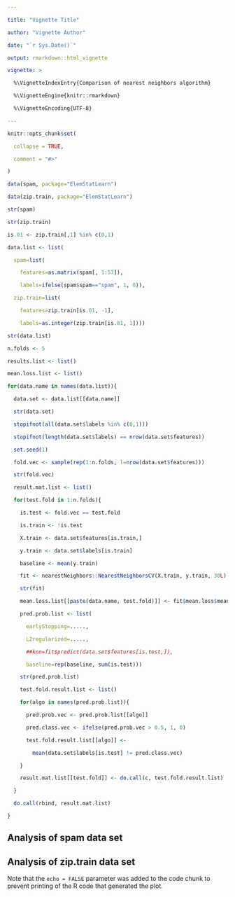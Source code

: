 ```yaml
---

title: "Vignette Title"

author: "Vignette Author"

date: "`r Sys.Date()`"

output: rmarkdown::html_vignette

vignette: >

  %\VignetteIndexEntry{Comparison of nearest neighbors algorithm}

  %\VignetteEngine{knitr::rmarkdown}

  %\VignetteEncoding{UTF-8}

---
```




```r

knitr::opts_chunk$set(

  collapse = TRUE,

  comment = "#>"

)

```



```r

data(spam, package="ElemStatLearn")

data(zip.train, package="ElemStatLearn")

str(spam)

str(zip.train)

is.01 <- zip.train[,1] %in% c(0,1)

data.list <- list(

  spam=list(

    features=as.matrix(spam[, 1:57]),

    labels=ifelse(spam$spam=="spam", 1, 0)),

  zip.train=list(

    features=zip.train[is.01, -1],

    labels=as.integer(zip.train[is.01, 1])))

str(data.list)

n.folds <- 5

results.list <- list()

mean.loss.list <- list()

for(data.name in names(data.list)){

  data.set <- data.list[[data.name]]

  str(data.set)

  stopifnot(all(data.set$labels %in% c(0,1)))

  stopifnot(length(data.set$labels) == nrow(data.set$features))

  set.seed(1)

  fold.vec <- sample(rep(1:n.folds, l=nrow(data.set$features)))

  str(fold.vec)

  result.mat.list <- list()

  for(test.fold in 1:n.folds){

    is.test <- fold.vec == test.fold

    is.train <- !is.test

    X.train <- data.set$features[is.train,]

    y.train <- data.set$labels[is.train]

    baseline <- mean(y.train)

    fit <- nearestNeighbors::NearestNeighborsCV(X.train, y.train, 30L)

    str(fit)

    mean.loss.list[[paste(data.name, test.fold)]] <- fit$mean.loss$mean.loss

    pred.prob.list <- list(

      earlyStopping=.....,

      L2regularized=.....,

      ##knn=fit$predict(data.set$features[is.test,]),

      baseline=rep(baseline, sum(is.test)))

    str(pred.prob.list)

    test.fold.result.list <- list()

    for(algo in names(pred.prob.list)){

      pred.prob.vec <- pred.prob.list[[algo]]

      pred.class.vec <- ifelse(pred.prob.vec > 0.5, 1, 0)

      test.fold.result.list[[algo]] <-

        mean(data.set$labels[is.test] != pred.class.vec)

    }

    result.mat.list[[test.fold]] <- do.call(c, test.fold.result.list)

  }

  do.call(rbind, result.mat.list)

}

```



## Analysis of spam data set







## Analysis of zip.train data set
Note that the `echo = FALSE` parameter was added to the code chunk to prevent printing of the R code that generated the plot.
